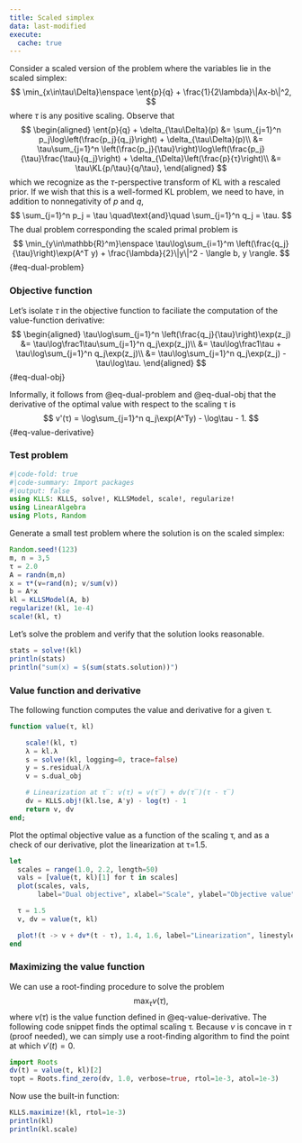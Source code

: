 ```yaml
---
title: Scaled simplex
data: last-modified
execute: 
  cache: true
---
```


$$
\newcommand{\ent}[2]{\text{\bf ent}(#1\mid #2)}
\newcommand{\KL}[2]{\text{\bf KL}(#1\mid #2)}
$$

Consider a scaled version of the problem where the variables lie in the scaled simplex:
$$
\min_{x\in\tau\Delta}\enspace \ent{p}{q} + \frac{1}{2\lambda}\|Ax-b\|^2,
$$
where $\tau$ is any positive scaling. Observe that
$$
\begin{aligned}
\ent{p}{q} + \delta_{\tau\Delta}(p)
&= \sum_{j=1}^n p_j\log\left(\frac{p_j}{q_j}\right) + \delta_{\tau\Delta}(p)\\
&= \tau\sum_{j=1}^n \left(\frac{p_j}{\tau}\right)\log\left(\frac{p_j}{\tau}\frac{\tau}{q_j}\right) + \delta_{\Delta}\left(\frac{p}{τ}\right)\\
&= \tau\KL{p/\tau}{q/\tau},
\end{aligned}
$$
which we recognize as the $\tau$-perspective transform of KL with a rescaled prior. If we wish that this is a well-formed KL problem, we need to have, in addition to nonnegativity of $p$ and $q$,
$$
\sum_{j=1}^n p_j = \tau \quad\text{and}\quad \sum_{j=1}^n q_j = \tau.
$$
The dual problem corresponding the scaled primal problem is
$$
\min_{y\in\mathbb{R}^m}\enspace \tau\log\sum_{i=1}^m \left(\frac{q_j}{\tau}\right)\exp(A^T y) + \frac{\lambda}{2}\|y\|^2 - \langle b, y \rangle.
$${#eq-dual-problem}

### Objective function

Let's isolate $\tau$ in the objective function to faciliate the computation of the value-function derivative:
$$
\begin{aligned}
\tau\log\sum_{j=1}^n \left(\frac{q_j}{\tau}\right)\exp(z_j)
&= \tau\log\frac1\tau\sum_{j=1}^n q_j\exp(z_j)\\
&= \tau\log\frac1\tau + \tau\log\sum_{j=1}^n q_j\exp(z_j)\\
&= \tau\log\sum_{j=1}^n q_j\exp(z_j) - \tau\log\tau.
\end{aligned}
$${#eq-dual-obj}

Informally, it follows from @eq-dual-problem and @eq-dual-obj that the derivative of the optimal value with respect to the scaling τ is
$$
v'(τ) = \log\sum_{j=1}^n q_j\exp(A^Ty) - \log\tau - 1.
$${#eq-value-derivative}

### Test problem
```julia
#|code-fold: true
#|code-summary: Import packages
#|output: false
using KLLS: KLLS, solve!, KLLSModel, scale!, regularize!
using LinearAlgebra
using Plots, Random
```

Generate a small test problem where the solution is on the scaled simplex:
```julia
Random.seed!(123)
m, n = 3,5
τ = 2.0
A = randn(m,n)
x = τ*(v=rand(n); v/sum(v))
b = A*x
kl = KLLSModel(A, b)
regularize!(kl, 1e-4)
scale!(kl, τ)
```

Let's solve the problem and verify that the solution looks reasonable.
```julia
stats = solve!(kl)
println(stats)
println("sum(x) = $(sum(stats.solution))")
```


### Value function and derivative

The following function computes the value and derivative for a given τ.

```julia
function value(τ, kl)

    scale!(kl, τ)
    λ = kl.λ
    s = solve!(kl, logging=0, trace=false)
    y = s.residual/λ
    v = s.dual_obj

    # Linearization at τ̅: v(τ) = v(τ̅) + dv(τ̅)(τ - τ̅) 
    dv = KLLS.obj!(kl.lse, A'y) - log(τ) - 1
    return v, dv 
end;
```

Plot the optimal objective value as a function of the scaling τ, and as a check of our derivative, plot the linearization at τ=1.5.

```julia
let
  scales = range(1.0, 2.2, length=50)
  vals = [value(t, kl)[1] for t in scales]
  plot(scales, vals,
       label="Dual objective", xlabel="Scale", ylabel="Objective value", title="Dual objective vs Scale")

  τ = 1.5
  v, dv = value(τ, kl)

  plot!(t -> v + dv*(t - τ), 1.4, 1.6, label="Linearization", linestyle=:dash, color=:red)
end
```

### Maximizing the value function

We can use a root-finding procedure to solve the problem
$$
\max_{\tau} v(τ),
$$
where $v(τ)$ is the value function defined in @eq-value-derivative. The following code snippet finds the optimal scaling τ. Because $v$ is concave in $\tau$ (proof needed), we can simply use a root-finding algorithm to find the point at which $v'(t) = 0$.

```julia
import Roots
dv(t) = value(t, kl)[2]
τopt = Roots.find_zero(dv, 1.0, verbose=true, rtol=1e-3, atol=1e-3)
```

Now use the built-in function:
```julia
KLLS.maximize!(kl, rtol=1e-3)
println(kl)
println(kl.scale)
```